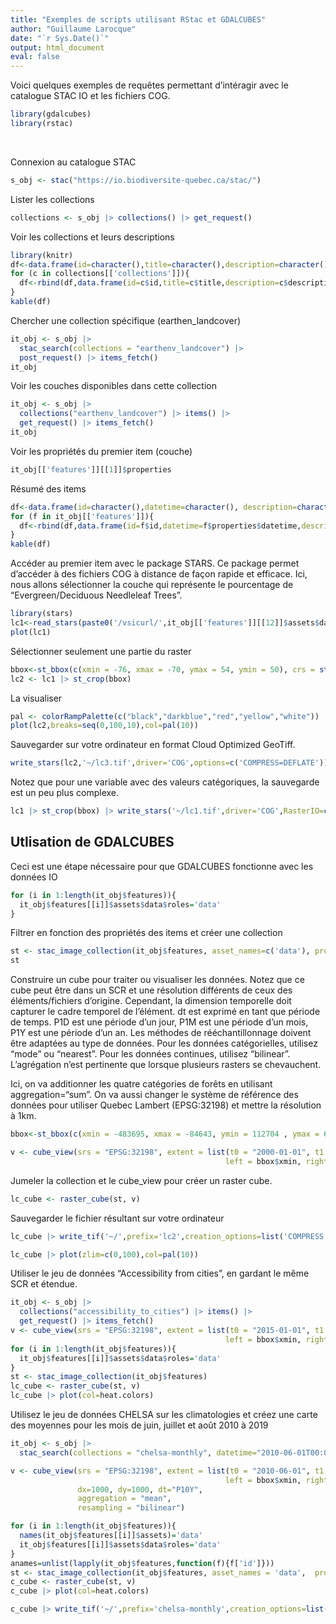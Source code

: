 ```yaml
---
title: "Exemples de scripts utilisant RStac et GDALCUBES"
author: "Guillaume Larocque"
date: "`r Sys.Date()`"
output: html_document
eval: false
---
```


Voici quelques exemples de requêtes permettant d'intéragir avec le catalogue STAC IO et les fichiers COG. 

```r
library(gdalcubes)
library(rstac)
```
<br/>

Connexion au catalogue STAC

```r
s_obj <- stac("https://io.biodiversite-quebec.ca/stac/")
```


Lister les collections
```r
collections <- s_obj |> collections() |> get_request()
```
Voir les collections et leurs descriptions

```r
library(knitr)
df<-data.frame(id=character(),title=character(),description=character())
for (c in collections[['collections']]){
  df<-rbind(df,data.frame(id=c$id,title=c$title,description=c$description))
}
kable(df)
```

Chercher une collection spécifique (earthen_landcover)
```r

it_obj <- s_obj |>
  stac_search(collections = "earthenv_landcover") |>
  post_request() |> items_fetch()
it_obj
```


Voir les couches disponibles dans cette collection
```r
it_obj <- s_obj |>
  collections("earthenv_landcover") |> items() |>
  get_request() |> items_fetch()
it_obj
```


Voir les propriétés du premier item (couche)
```r
it_obj[['features']][[1]]$properties
```
Résumé des items
```r
df<-data.frame(id=character(),datetime=character(), description=character())
for (f in it_obj[['features']]){
  df<-rbind(df,data.frame(id=f$id,datetime=f$properties$datetime,description=f$properties$description))
}
kable(df)
```

Accéder au premier item avec le package STARS. Ce package permet d'accéder à des fichiers COG à distance de façon rapide et efficace. Ici, nous allons sélectionner la couche qui représente le pourcentage de "Evergreen/Deciduous Needleleaf Trees". 

```r
library(stars)
lc1<-read_stars(paste0('/vsicurl/',it_obj[['features']][[12]]$assets$data$href), proxy = TRUE)
plot(lc1)
```
Sélectionner seulement une partie du raster
```r
bbox<-st_bbox(c(xmin = -76, xmax = -70, ymax = 54, ymin = 50), crs = st_crs(4326))
lc2 <- lc1 |> st_crop(bbox)
```

La visualiser
```r
pal <- colorRampPalette(c("black","darkblue","red","yellow","white"))
plot(lc2,breaks=seq(0,100,10),col=pal(10))
```
Sauvegarder sur votre ordinateur en format Cloud Optimized GeoTiff.
```r
write_stars(lc2,'~/lc3.tif',driver='COG',options=c('COMPRESS=DEFLATE'))
```

Notez que pour une variable avec des valeurs catégoriques, la sauvegarde est un peu plus complexe.  
```r
lc1 |> st_crop(bbox) |> write_stars('~/lc1.tif',driver='COG',RasterIO=c('resampling'='mode'),options=c('COMPRESS=DEFLATE','OVERVIEW_RESAMPLING=MODE','LEVEL=6','OVERVIEW_COUNT=8','RESAMPLING=MODE','WARP_RESAMPLING=MODE','OVERVIEWS=IGNORE_EXISTING'))
```

## Utlisation de GDALCUBES

Ceci est une étape nécessaire pour que GDALCUBES fonctionne avec les données IO
```r
for (i in 1:length(it_obj$features)){
  it_obj$features[[i]]$assets$data$roles='data'
}
```

Filtrer en fonction des propriétés des items et créer une collection
```r
st <- stac_image_collection(it_obj$features, asset_names=c('data'), property_filter = function(f){f[['class']] %in% c('1','2','3','4')},srs='EPSG:4326')
st
```


Construire un cube pour traiter ou visualiser les données. Notez que ce cube peut être dans un SCR et une résolution différents de ceux des éléments/fichiers d'origine. Cependant, la dimension temporelle doit capturer le cadre temporel de l'élément. dt est exprimé en tant que période de temps. P1D est une période d'un jour, P1M est une période d'un mois, P1Y est une période d'un an. Les méthodes de rééchantillonnage doivent être adaptées au type de données. Pour les données catégorielles, utilisez "mode" ou "nearest". Pour les données continues, utilisez "bilinear". L'agrégation n'est pertinente que lorsque plusieurs rasters se chevauchent. 

Ici, on va additionner les quatre catégories de forêts en utilisant aggregation="sum". On va aussi changer le système de référence des données pour utiliser Quebec Lambert (EPSG:32198) et mettre la résolution à 1km. 

```r
bbox<-st_bbox(c(xmin = -483695, xmax = -84643, ymin = 112704 , ymax = 684311), crs = st_crs(32198))

v <- cube_view(srs = "EPSG:32198", extent = list(t0 = "2000-01-01", t1 = "2000-01-01",
                                                left = bbox$xmin, right =bbox$xmax, top = bbox$ymax, bottom = bbox$ymin), dx=1000, dy=1000, dt="P1D", aggregation = "sum", resampling = "mean")
```

Jumeler la collection et le cube_view pour créer un raster cube. 
```r
lc_cube <- raster_cube(st, v)
```

Sauvegarder le fichier résultant sur votre ordinateur
```r
lc_cube |> write_tif('~/',prefix='lc2',creation_options=list('COMPRESS'='DEFLATE'))
```

```r
lc_cube |> plot(zlim=c(0,100),col=pal(10))
```
Utiliser le jeu de données "Accessibility from cities", en gardant le même SCR et étendue. 
```r
it_obj <- s_obj |>
  collections("accessibility_to_cities") |> items() |>
  get_request() |> items_fetch()
v <- cube_view(srs = "EPSG:32198", extent = list(t0 = "2015-01-01", t1 = "2015-01-01",
                                                left = bbox$xmin, right =bbox$xmax, top = bbox$ymax, bottom = bbox$ymin), dx=1000, dy=1000, dt="P1D", aggregation = "mean", resampling = "bilinear")
for (i in 1:length(it_obj$features)){
  it_obj$features[[i]]$assets$data$roles='data'
}
st <- stac_image_collection(it_obj$features)
lc_cube <- raster_cube(st, v)
lc_cube |> plot(col=heat.colors)
```


Utilisez le jeu de données CHELSA sur les climatologies et créez une carte des moyennes pour les mois de juin, juillet et août 2010 à 2019
```r
it_obj <- s_obj |>
  stac_search(collections = "chelsa-monthly", datetime="2010-06-01T00:00:00Z/2019-08-01T00:00:00Z") |> get_request() |> items_fetch()

v <- cube_view(srs = "EPSG:32198", extent = list(t0 = "2010-06-01", t1 = "2019-08-31",
                                                left = bbox$xmin, right =bbox$xmax, top = bbox$ymax, bottom = bbox$ymin),
               dx=1000, dy=1000, dt="P10Y",
               aggregation = "mean",
               resampling = "bilinear")

for (i in 1:length(it_obj$features)){
  names(it_obj$features[[i]]$assets)='data'
  it_obj$features[[i]]$assets$data$roles='data'
}
anames=unlist(lapply(it_obj$features,function(f){f['id']}))
st <- stac_image_collection(it_obj$features, asset_names = 'data',  property_filter = function(f){f[['variable']] == 'tas' & (f[['month']] %in% c(6,7,8)) })
c_cube <- raster_cube(st, v)
c_cube |> plot(col=heat.colors)

c_cube |> write_tif('~/',prefix='chelsa-monthly',creation_options=list('COMPRESS'='DEFLATE'))
```